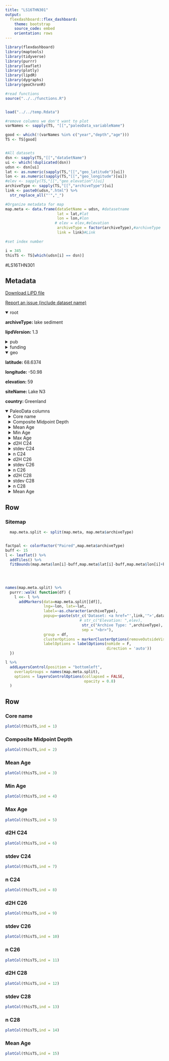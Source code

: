 ```yaml
---
title: "LS16THN301"
output: 
  flexdashboard::flex_dashboard:
    theme: bootstrap
    source_code: embed
    orientation: rows
---
```


```r
library(flexdashboard)
library(maptools)
library(tidyverse)
library(purrr)
library(leaflet)
library(plotly)
library(lipdR)
library(dygraphs)
library(geoChronR)

#read functions
source("../../functions.R")


load("../../temp.Rdata")

#remove columns we don't want to plot
varNames <- sapply(TS, "[[","paleoData_variableName")

good <- which(!(varNames %in% c("year","depth","age")))
TS <- TS[good]


#All datasets
dsn <- sapply(TS,"[[","dataSetName")
ui <- which(!duplicated(dsn))
udsn <- dsn[ui]
lat <- as.numeric(sapply(TS,"[[","geo_latitude")[ui])
lon <- as.numeric(sapply(TS,"[[","geo_longitude")[ui])
#elev <- sapply(TS,"[[","geo_elevation")[ui]
archiveType <- sapply(TS,"[[","archiveType")[ui]
link <- paste0(udsn,".html") %>% 
  str_replace_all("'","_")

#Organize metadata for map
map.meta <- data.frame(dataSetName = udsn, #datasetname
                       lat = lat,#lat
                       lon = lon,#lon
                      # elev = elev,#elevation
                       archiveType = factor(archiveType),#archiveType
                       link = link)#Link

#set index number

i = 345
thisTS <- TS[which(udsn[i] == dsn)]
```
#LS16THN301

Metadata {.sidebar}
-------------------------------------
[Download LiPD file](LS16THN301.lpd)
            

[Report an issue (include dataset name)](https://github.com/nickmckay/LiPDverse/issues)

<details open style="margin-left: 0px">
<summary>root</summary>
<p style="margin-left: 0px"><strong>archiveType: </strong>lake sediment
<p style="margin-left: 0px"><strong>lipdVersion: </strong>1.3
</details>
<details>
<summary>pub</summary>
<details style="margin-left: 10px">
<summary>pub1</summary>
<p style="margin-left: 10px"><strong>journal: </strong>Geophysical Research Letters
<p style="margin-left: 10px"><strong>volume: </strong>43
<p style="margin-left: 10px"><strong>pages: </strong>5302-5308
<p style="margin-left: 10px"><strong>title: </strong>A major increase in winter snowfall during the middle Holocene on western Greenland caused by reduced sea ice in Baffin Bay and the Labrador Sea
<p style="margin-left: 10px"><strong>DOI: </strong>10.1002/2016GL068513
</details>
</details>
<details>
<summary>funding</summary>
<details style="margin-left: 10px">
<summary>funding1</summary>
<p style="margin-left: 10px"><strong>agency: </strong>National Science Foundation
<p style="margin-left: 10px"><strong>grant: </strong>909334
<p style="margin-left: 10px"><strong>country: </strong>USA
</details>
<details style="margin-left: 10px">
<summary>funding2</summary>
<p style="margin-left: 10px"><strong>agency: </strong>National Science Foundation
<p style="margin-left: 10px"><strong>grant: </strong>0520718
<p style="margin-left: 10px"><strong>country: </strong>USA
</details>
<details style="margin-left: 10px">
<summary>funding3</summary>
<p style="margin-left: 10px"><strong>agency: </strong>National Science Foundation
<p style="margin-left: 10px"><strong>grant: </strong>Graduate Research Fellowship
<p style="margin-left: 10px"><strong>country: </strong>USA
</details>
<details style="margin-left: 10px">
<summary>funding4</summary>
<p style="margin-left: 10px"><strong>agency: </strong>National Science Foundation
<p style="margin-left: 10px"><strong>grant: </strong>1349595
<p style="margin-left: 10px"><strong>country: </strong>USA
</details>
<details style="margin-left: 10px">
<summary>funding5</summary>
<p style="margin-left: 10px"><strong>agency: </strong>Geological Society of America
<p style="margin-left: 10px"><strong>grant: </strong>Student Research Grant
<p style="margin-left: 10px"><strong>country: </strong>USA
</details>
<details style="margin-left: 10px">
<summary>funding6</summary>
<p style="margin-left: 10px"><strong>agency: </strong>Geological Society of America
<p style="margin-left: 10px"><strong>grant: </strong>Quaternary Geology and Geomorphology Division Marie Morisawa Research Award
<p style="margin-left: 10px"><strong>country: </strong>USA
</details>
<details style="margin-left: 10px">
<summary>funding7</summary>
<p style="margin-left: 10px"><strong>agency: </strong>Geological Society of America
<p style="margin-left: 10px"><strong>grant: </strong>Limnogeology Division Kerry Kelts Research Award
<p style="margin-left: 10px"><strong>country: </strong>USA
</details>
</details>
<details open style="margin-left: 0px">
<summary>geo</summary>
<p style="margin-left: 0px"><strong>latitude: </strong>68.6374
<p style="margin-left: 0px"><strong>longitude: </strong>-50.98
<p style="margin-left: 0px"><strong>elevation: </strong>59
<p style="margin-left: 0px"><strong>siteName: </strong>Lake N3
<p style="margin-left: 0px"><strong>country: </strong>Greenland
</details>
<details open>
<summary>PaleoData columns</summary>
<details style="margin-left: 10px">
<summary>Core name</summary>
<p style="margin-left: 10px"><strong>TSid: </strong>WEB3ccf3cbb
<p style="margin-left: 10px"><strong>variableName: </strong>Core name
<p style="margin-left: 10px"><strong>units: </strong>unitless
</details>
<details style="margin-left: 10px">
<summary>Composite Midpoint Depth</summary>
<p style="margin-left: 10px"><strong>TSid: </strong>WEBddaef138
<p style="margin-left: 10px"><strong>variableName: </strong>Composite Midpoint Depth
<p style="margin-left: 10px"><strong>units: </strong>cm
</details>
<details style="margin-left: 10px">
<summary>Mean Age</summary>
<p style="margin-left: 10px"><strong>TSid: </strong>WEB37c6f827
<p style="margin-left: 10px"><strong>variableName: </strong>Mean Age
<p style="margin-left: 10px"><strong>units: </strong>year BP
</details>
<details style="margin-left: 10px">
<summary>Min Age</summary>
<p style="margin-left: 10px"><strong>TSid: </strong>WEB86feb1be
<p style="margin-left: 10px"><strong>variableName: </strong>Min Age
<p style="margin-left: 10px"><strong>units: </strong>year BP
<p style="margin-left: 10px"><strong>description: </strong>minimum age of 95% confidence interval
</details>
<details style="margin-left: 10px">
<summary>Max Age</summary>
<p style="margin-left: 10px"><strong>TSid: </strong>WEBa4c3db78
<p style="margin-left: 10px"><strong>variableName: </strong>Max Age
<p style="margin-left: 10px"><strong>units: </strong>year BP
<p style="margin-left: 10px"><strong>description: </strong>maximum age of 95% confidence interval
</details>
<details style="margin-left: 10px">
<summary>d2H C24</summary>
<p style="margin-left: 10px"><strong>TSid: </strong>WEB69678476
<p style="margin-left: 10px"><strong>variableName: </strong>d2H C24
<p style="margin-left: 10px"><strong>units: </strong>per mil
</details>
<details style="margin-left: 10px">
<summary>stdev C24</summary>
<p style="margin-left: 10px"><strong>TSid: </strong>WEB08e3980f
<p style="margin-left: 10px"><strong>variableName: </strong>stdev C24
<p style="margin-left: 10px"><strong>units: </strong>per mil
</details>
<details style="margin-left: 10px">
<summary>n C24</summary>
<p style="margin-left: 10px"><strong>TSid: </strong>WEBfd7e019e
<p style="margin-left: 10px"><strong>variableName: </strong>n C24
<p style="margin-left: 10px"><strong>units: </strong>unitless
</details>
<details style="margin-left: 10px">
<summary>d2H C26</summary>
<p style="margin-left: 10px"><strong>TSid: </strong>WEB00087524
<p style="margin-left: 10px"><strong>variableName: </strong>d2H C26
<p style="margin-left: 10px"><strong>units: </strong>per mil
</details>
<details style="margin-left: 10px">
<summary>stdev C26</summary>
<p style="margin-left: 10px"><strong>TSid: </strong>WEB61208225
<p style="margin-left: 10px"><strong>variableName: </strong>stdev C26
<p style="margin-left: 10px"><strong>units: </strong>per mil
</details>
<details style="margin-left: 10px">
<summary>n C26</summary>
<p style="margin-left: 10px"><strong>TSid: </strong>WEB956729cc
<p style="margin-left: 10px"><strong>variableName: </strong>n C26
<p style="margin-left: 10px"><strong>units: </strong>unitless
</details>
<details style="margin-left: 10px">
<summary>d2H C28</summary>
<p style="margin-left: 10px"><strong>TSid: </strong>WEB2bbc35a8
<p style="margin-left: 10px"><strong>variableName: </strong>d2H C28
<p style="margin-left: 10px"><strong>units: </strong>per mil
</details>
<details style="margin-left: 10px">
<summary>stdev C28</summary>
<p style="margin-left: 10px"><strong>TSid: </strong>WEB63a13e10
<p style="margin-left: 10px"><strong>variableName: </strong>stdev C28
<p style="margin-left: 10px"><strong>units: </strong>per mil
</details>
<details style="margin-left: 10px">
<summary>n C28</summary>
<p style="margin-left: 10px"><strong>TSid: </strong>WEB708ebec7
<p style="margin-left: 10px"><strong>variableName: </strong>n C28
<p style="margin-left: 10px"><strong>units: </strong>unitless
</details>
<details style="margin-left: 10px">
<summary>Mean Age</summary>
<p style="margin-left: 10px"><strong>TSid: </strong>WEB37c6f827year
<p style="margin-left: 10px"><strong>variableName: </strong>Mean Age
<p style="margin-left: 10px"><strong>units: </strong>AD
</details>

Row
-----------------------------------------------------------------------

### Sitemap

```r
  map.meta.split <- split(map.meta, map.meta$archiveType)


factpal <- colorFactor("Paired",map.meta$archiveType)
buff <- 15
l <- leaflet() %>% 
  addTiles() %>% 
  fitBounds(map.meta$lon[i]-buff,map.meta$lat[i]-buff,map.meta$lon[i]+buff,map.meta$lat[i]+buff)
  

  
  
names(map.meta.split) %>%
  purrr::walk( function(df) {
    l <<- l %>%
      addMarkers(data=map.meta.split[[df]],
                 lng=~lon, lat=~lat,
                 label=~as.character(archiveType),
                 popup=~paste(str_c('Dataset: <a href="',link,'">',dataSetName,'</a>'),
                                 # str_c("Elevation: ",elev),
                                  str_c("Archive Type: ",archiveType),
                                  sep = "<br>"),
                 group = df,
                 clusterOptions = markerClusterOptions(removeOutsideVisibleBounds = F),
                 labelOptions = labelOptions(noHide = F,
                                             direction = 'auto'))
  })

l %>%
  addLayersControl(position = "bottomleft",
    overlayGroups = names(map.meta.split),
    options = layersControlOptions(collapsed = FALSE,
                                   opacity = 0.8)
  )
```

Row {.tabset .tabset-fade}
-----------------------------------------------------------------------

### Core name
```r
plotCol(thisTS,ind = 1)
```

### Composite Midpoint Depth
```r
plotCol(thisTS,ind = 2)
```

### Mean Age
```r
plotCol(thisTS,ind = 3)
```

### Min Age
```r
plotCol(thisTS,ind = 4)
```

### Max Age
```r
plotCol(thisTS,ind = 5)
```

### d2H C24
```r
plotCol(thisTS,ind = 6)
```

### stdev C24
```r
plotCol(thisTS,ind = 7)
```

### n C24
```r
plotCol(thisTS,ind = 8)
```

### d2H C26
```r
plotCol(thisTS,ind = 9)
```

### stdev C26
```r
plotCol(thisTS,ind = 10)
```

### n C26
```r
plotCol(thisTS,ind = 11)
```

### d2H C28
```r
plotCol(thisTS,ind = 12)
```

### stdev C28
```r
plotCol(thisTS,ind = 13)
```

### n C28
```r
plotCol(thisTS,ind = 14)
```

### Mean Age
```r
plotCol(thisTS,ind = 15)
```
